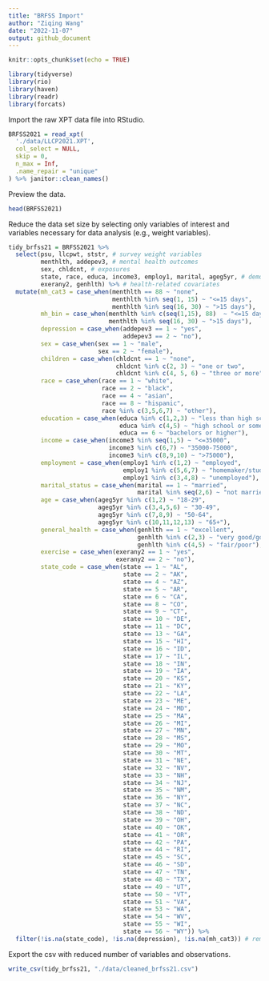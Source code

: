 ```yaml
---
title: "BRFSS Import"
author: "Ziqing Wang"
date: "2022-11-07"
output: github_document
---
```


```r
knitr::opts_chunk$set(echo = TRUE)

library(tidyverse)
library(rio)
library(haven)
library(readr)
library(forcats)
```

Import the raw XPT data file into RStudio. 
```r
BRFSS2021 = read_xpt(
  './data/LLCP2021.XPT',
  col_select = NULL,
  skip = 0,
  n_max = Inf,
  .name_repair = "unique"
) %>% janitor::clean_names()
```

Preview the data. 
```r
head(BRFSS2021)
```

Reduce the data set size by selecting only variables of interest and variables necessary for data analysis (e.g., weight variables). 
```r
tidy_brfss21 = BRFSS2021 %>%
  select(psu, llcpwt, ststr, # survey weight variables
         menthlth, addepev3, # mental health outcomes
         sex, chldcnt, # exposures
         state, race, educa, income3, employ1, marital, ageg5yr, # demographic covariates
         exerany2, genhlth) %>% # health-related covariates
  mutate(mh_cat3 = case_when(menthlth == 88 ~ "none",
                             menthlth %in% seq(1, 15) ~ "<=15 days",
                             menthlth %in% seq(16, 30) ~ ">15 days"),
         mh_bin = case_when(menthlth %in% c(seq(1,15), 88)  ~ "<=15 days",
                            menthlth %in% seq(16, 30) ~ ">15 days"),
         depression = case_when(addepev3 == 1 ~ "yes",
                                addepev3 == 2 ~ "no"),
         sex = case_when(sex == 1 ~ "male",
                         sex == 2 ~ "female"),
         children = case_when(chldcnt == 1 ~ "none",
                              chldcnt %in% c(2, 3) ~ "one or two",
                              chldcnt %in% c(4, 5, 6) ~ "three or more"),
         race = case_when(race == 1 ~ "white",
                          race == 2 ~ "black",
                          race == 4 ~ "asian",
                          race == 8 ~ "hispanic",
                          race %in% c(3,5,6,7) ~ "other"),
         education = case_when(educa %in% c(1,2,3) ~ "less than high school",
                               educa %in% c(4,5) ~ "high school or some college",
                               educa == 6 ~ "bachelors or higher"),
         income = case_when(income3 %in% seq(1,5) ~ "<=35000",
                            income3 %in% c(6,7) ~ "35000-75000",
                            income3 %in% c(8,9,10) ~ ">75000"),
         employment = case_when(employ1 %in% c(1,2) ~ "employed",
                                employ1 %in% c(5,6,7) ~ "homemaker/student/retired",
                                employ1 %in% c(3,4,8) ~ "unemployed"),
         marital_status = case_when(marital == 1 ~ "married",
                                    marital %in% seq(2,6) ~ "not married"),
         age = case_when(ageg5yr %in% c(1,2) ~ "18-29",
                         ageg5yr %in% c(3,4,5,6) ~ "30-49",
                         ageg5yr %in% c(7,8,9) ~ "50-64",
                         ageg5yr %in% c(10,11,12,13) ~ "65+"),
         general_health = case_when(genhlth == 1 ~ "excellent",
                                    genhlth %in% c(2,3) ~ "very good/good",
                                    genhlth %in% c(4,5) ~ "fair/poor"),
         exercise = case_when(exerany2 == 1 ~ "yes",
                              exerany2 == 2 ~ "no"),
         state_code = case_when(state == 1 ~ "AL",
                                state == 2 ~ "AK",
                                state == 4 ~ "AZ",
                                state == 5 ~ "AR",
                                state == 6 ~ "CA",
                                state == 8 ~ "CO",
                                state == 9 ~ "CT",
                                state == 10 ~ "DE",
                                state == 11 ~ "DC",
                                state == 13 ~ "GA",
                                state == 15 ~ "HI",
                                state == 16 ~ "ID",
                                state == 17 ~ "IL",
                                state == 18 ~ "IN",
                                state == 19 ~ "IA",
                                state == 20 ~ "KS",
                                state == 21 ~ "KY",
                                state == 22 ~ "LA",
                                state == 23 ~ "ME",
                                state == 24 ~ "MD",
                                state == 25 ~ "MA",
                                state == 26 ~ "MI",
                                state == 27 ~ "MN",
                                state == 28 ~ "MS",
                                state == 29 ~ "MO",
                                state == 30 ~ "MT",
                                state == 31 ~ "NE",
                                state == 32 ~ "NV",
                                state == 33 ~ "NH",
                                state == 34 ~ "NJ",
                                state == 35 ~ "NM",
                                state == 36 ~ "NY",
                                state == 37 ~ "NC",
                                state == 38 ~ "ND",
                                state == 39 ~ "OH",
                                state == 40 ~ "OK",
                                state == 41 ~ "OR",
                                state == 42 ~ "PA",
                                state == 44 ~ "RI",
                                state == 45 ~ "SC",
                                state == 46 ~ "SD",
                                state == 47 ~ "TN",
                                state == 48 ~ "TX",
                                state == 49 ~ "UT",
                                state == 50 ~ "VT",
                                state == 51 ~ "VA",
                                state == 53 ~ "WA",
                                state == 54 ~ "WV",
                                state == 55 ~ "WI",
                                state == 56 ~ "WY")) %>%
  filter(!is.na(state_code), !is.na(depression), !is.na(mh_cat3)) # remove observations with missing outcome variables and remove observations from US territories

```

Export the csv with reduced number of variables and observations.
```r
write_csv(tidy_brfss21, "./data/cleaned_brfss21.csv")
```

